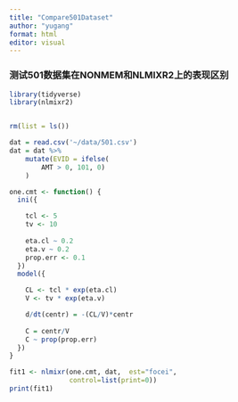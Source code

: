 ```yaml
---
title: "Compare501Dataset"
author: "yugang"
format: html
editor: visual
---
```


### 测试501数据集在NONMEM和NLMIXR2上的表现区别

```r
library(tidyverse)
library(nlmixr2)


rm(list = ls())

dat = read.csv('~/data/501.csv')
dat = dat %>%
    mutate(EVID = ifelse(
        AMT > 0, 101, 0)
    )

one.cmt <- function() {
  ini({

    tcl <- 5
    tv <- 10
    
    eta.cl ~ 0.2
    eta.v ~ 0.2
    prop.err <- 0.1
  })
  model({

    CL <- tcl * exp(eta.cl)
    V <- tv * exp(eta.v)

    d/dt(centr) = -(CL/V)*centr
    
    C = centr/V
    C ~ prop(prop.err)
  })
}

fit1 <- nlmixr(one.cmt, dat,  est="focei",
               control=list(print=0))
print(fit1)
```
